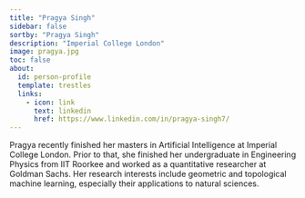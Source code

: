 ```yaml
---
title: "Pragya Singh"
sidebar: false
sortby: "Pragya Singh"
description: "Imperial College London"
image: pragya.jpg
toc: false
about:
  id: person-profile
  template: trestles
  links:
    - icon: link
      text: linkedin
      href: https://www.linkedin.com/in/pragya-singh7/
---
```



Pragya recently finished her masters in Artificial Intelligence at Imperial College London. 
Prior to that, she finished her undergraduate in Engineering Physics from IIT Roorkee and worked as a quantitative researcher at Goldman Sachs.
Her research interests include geometric and topological machine learning, especially their applications to natural sciences.